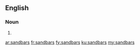 ==English==

===Noun===
{{head|en}}

# {{plural of|sandbar}}

[[ar:sandbars]]
[[fr:sandbars]]
[[fy:sandbars]]
[[ku:sandbars]]
[[my:sandbars]]